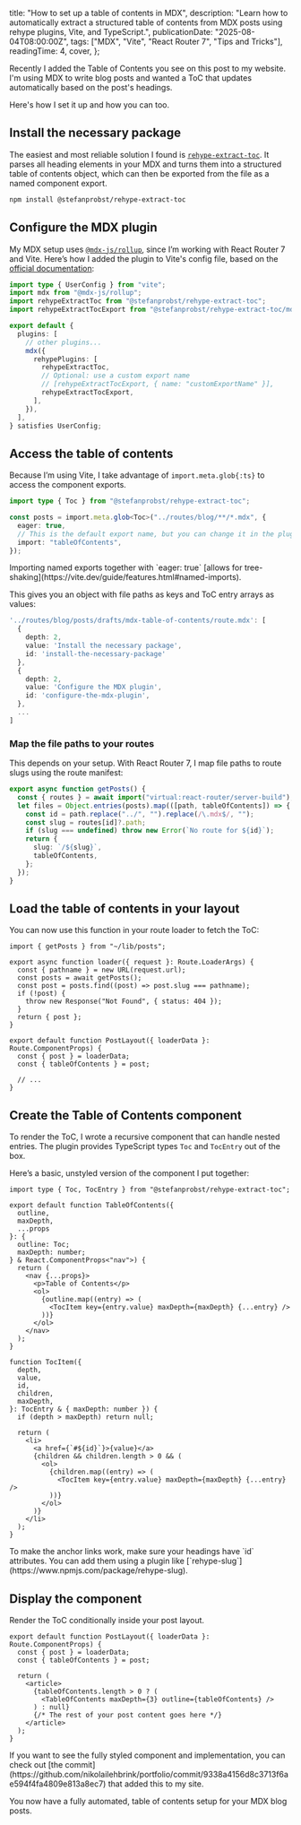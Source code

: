 
  title: "How to set up a table of contents in MDX",
  description:
    "Learn how to automatically extract a structured table of contents from MDX posts using rehype plugins, Vite, and TypeScript.",
  publicationDate: "2025-08-04T08:00:00Z",
  tags: ["MDX", "Vite", "React Router 7", "Tips and Tricks"],
  readingTime: 4,
  cover,
};

Recently I added the Table of Contents you see on this post to my website. I'm using MDX to write blog posts and wanted a ToC that updates automatically based on the post's headings.

Here's how I set it up and how you can too.

## Install the necessary package

The easiest and most reliable solution I found is [`rehype-extract-toc`](https://github.com/stefanprobst/rehype-extract-toc). It parses all heading elements in your MDX and turns them into a structured table of contents object, which can then be exported from the file as a named component export.

```bash
npm install @stefanprobst/rehype-extract-toc
```

## Configure the MDX plugin

My MDX setup uses [`@mdx-js/rollup`](https://mdxjs.com/packages/rollup/), since I’m working with React Router 7 and Vite. Here’s how I added the plugin to Vite's config file, based on the [official documentation](https://github.com/stefanprobst/rehype-extract-toc?tab=readme-ov-file#how-to-use-with-mdx):

```ts filename="vite.config.ts"
import type { UserConfig } from "vite";
import mdx from "@mdx-js/rollup";
import rehypeExtractToc from "@stefanprobst/rehype-extract-toc";
import rehypeExtractTocExport from "@stefanprobst/rehype-extract-toc/mdx";

export default {
  plugins: [
    // other plugins...
    mdx({
      rehypePlugins: [
        rehypeExtractToc,
        // Optional: use a custom export name
        // [rehypeExtractTocExport, { name: "customExportName" }],
        rehypeExtractTocExport,
      ],
    }),
  ],
} satisfies UserConfig;
```

## Access the table of contents

Because I’m using Vite, I take advantage of `import.meta.glob{:ts}` to access the component exports.

```ts filename="app/lib/posts.ts" showLineNumbers
import type { Toc } from "@stefanprobst/rehype-extract-toc";

const posts = import.meta.glob<Toc>("../routes/blog/**/*.mdx", {
  eager: true,
  // This is the default export name, but you can change it in the plugin config (see above)
  import: "tableOfContents",
});
```

<Alert type="tip">
  Importing named exports together with `eager: true` [allows for
  tree-shaking](https://vite.dev/guide/features.html#named-imports).
</Alert>

This gives you an object with file paths as keys and ToC entry arrays as values:

```ts
'../routes/blog/posts/drafts/mdx-table-of-contents/route.mdx': [
  {
    depth: 2,
    value: 'Install the necessary package',
    id: 'install-the-necessary-package'
  },
  {
    depth: 2,
    value: 'Configure the MDX plugin',
    id: 'configure-the-mdx-plugin',
  },
  ...
]
```

### Map the file paths to your routes

This depends on your setup. With React Router 7, I map file paths to route slugs using the route manifest:

```ts filename="app/lib/posts.ts" showLineNumbers=7
export async function getPosts() {
  const { routes } = await import("virtual:react-router/server-build");
  let files = Object.entries(posts).map(([path, tableOfContents]) => {
    const id = path.replace("../", "").replace(/\.mdx$/, "");
    const slug = routes[id]?.path;
    if (slug === undefined) throw new Error(`No route for ${id}`);
    return {
      slug: `/${slug}`,
      tableOfContents,
    };
  });
}
```

## Load the table of contents in your layout

You can now use this function in your route loader to fetch the ToC:

```tsx filename="app/routes/blog/layout.tsx" showLineNumbers
import { getPosts } from "~/lib/posts";

export async function loader({ request }: Route.LoaderArgs) {
  const { pathname } = new URL(request.url);
  const posts = await getPosts();
  const post = posts.find((post) => post.slug === pathname);
  if (!post) {
    throw new Response("Not Found", { status: 404 });
  }
  return { post };
}

export default function PostLayout({ loaderData }: Route.ComponentProps) {
  const { post } = loaderData;
  const { tableOfContents } = post;

  // ...
}
```

## Create the Table of Contents component

To render the ToC, I wrote a recursive component that can handle nested entries. The plugin provides TypeScript types `Toc` and `TocEntry` out of the box.

Here’s a basic, unstyled version of the component I put together:

```tsx filename="app/components/TableOfContents.tsx" showLineNumbers
import type { Toc, TocEntry } from "@stefanprobst/rehype-extract-toc";

export default function TableOfContents({
  outline,
  maxDepth,
  ...props
}: {
  outline: Toc;
  maxDepth: number;
} & React.ComponentProps<"nav">) {
  return (
    <nav {...props}>
      <p>Table of Contents</p>
      <ol>
        {outline.map((entry) => (
          <TocItem key={entry.value} maxDepth={maxDepth} {...entry} />
        ))}
      </ol>
    </nav>
  );
}

function TocItem({
  depth,
  value,
  id,
  children,
  maxDepth,
}: TocEntry & { maxDepth: number }) {
  if (depth > maxDepth) return null;

  return (
    <li>
      <a href={`#${id}`}>{value}</a>
      {children && children.length > 0 && (
        <ol>
          {children.map((entry) => (
            <TocItem key={entry.value} maxDepth={maxDepth} {...entry} />
          ))}
        </ol>
      )}
    </li>
  );
}
```

<Alert type="warning">
  To make the anchor links work, make sure your headings have `id` attributes.
  You can add them using a plugin like
  [`rehype-slug`](https://www.npmjs.com/package/rehype-slug).
</Alert>

## Display the component

Render the ToC conditionally inside your post layout.

```tsx filename="app/routes/blog/layout.tsx" showLineNumbers=13
export default function PostLayout({ loaderData }: Route.ComponentProps) {
  const { post } = loaderData;
  const { tableOfContents } = post;

  return (
    <article>
      {tableOfContents.length > 0 ? (
        <TableOfContents maxDepth={3} outline={tableOfContents} />
      ) : null}
      {/* The rest of your post content goes here */}
    </article>
  );
}
```

<Alert type="tip">
  If you want to see the fully styled component and implementation, you can
  check out [the
  commit](https://github.com/nikolailehbrink/portfolio/commit/9338a4156d8c3713f6ae594f4fa4809e813a8ec7)
  that added this to my site.
</Alert>

You now have a fully automated, table of contents setup for your MDX blog posts.
